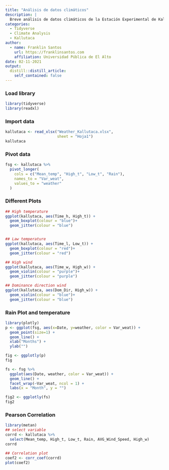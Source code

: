 ```yaml
---
title: "Análisis de datos climáticos"
description: |
  Breve análisis de datos climáticos de la Estación Experimental de Kallutaca, durante la campaña agrícola 2019-2020.
categories:
  - Tidyverse
  - Climate Analysis
  - Kallutaca
author:
  - name: Franklin Santos
    url: https://franklinsantos.com
    affiliation: Universidad Pública de El Alto
date: 02-11-2021
output:
  distill::distill_article:
    self_contained: false
---
```


### Load library
```r
library(tidyverse)
library(readxl)
```



### Import data

```r
kallutaca <- read_xlsx("Weather_Kallutaca.xlsx",
                       sheet = "Hoja1")
kallutaca
```

### Pivot data
```r
fsg <- kallutaca %>%
  pivot_longer(
    cols = c("Mean_temp", "High_t", "Low_t", "Rain"), 
    names_to = "Var_weat", 
    values_to = "weather"
  )
```

### Different Plots 
```r
## High temperature
ggplot(kallutaca, aes(Time_h, High_t)) +
  geom_boxplot(colour = "blue")+
  geom_jitter(colour = "blue")


## Law temperature
ggplot(kallutaca, aes(Time_l, Low_t)) +
  geom_boxplot(colour = "red")+
  geom_jitter(colour = "red")

## High wind
ggplot(kallutaca, aes(Time_w, High_w)) +
  geom_violin(colour = "purple")+
  geom_jitter(colour = "purple")

## Dominance direction wind
ggplot(kallutaca, aes(Dom_Dir, High_w)) +
  geom_violin(colour = "blue")+
  geom_jitter(colour = "blue")
```



### Rain Plot and temperature

```r
library(plotly)
p <- ggplot(fsg, aes(x=Date, y=weather, color = Var_weat)) + 
  geom_point(size=1) +
  geom_line() + 
  xlab("Months") + 
  ylab("")

fig <- ggplotly(p)
fig
```


```r
fs <- fsg %>%
  ggplot(aes(Date, weather, color = Var_weat)) +
  geom_line() +
  facet_wrap(~Var_weat, ncol = 1) +
  labs(x = "Month", y = "")

fig2 <- ggplotly(fs)
fig2
```

### Pearson Correlation
```r
library(metan)
## select variable
corrd <- kallutaca %>%
  select(Mean_temp, High_t, Low_t, Rain, AVG_Wind_Speed, High_w)
corrd

## Correlation plot
coef2 <- corr_coef(corrd)
plot(coef2)
```


